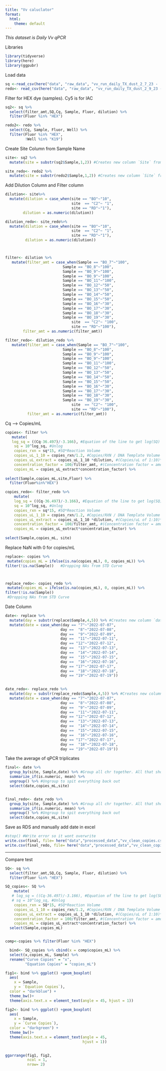 ```yaml
---
title: "Vv caluclator"
format:
  html:
    theme: default
---
```

*This dataset is Daily Vv qPCR*

Libraries
```r
library(tidyverse)
library(here)
library(ggpubr)
```

Load data
```r
sq <-read_csv(here("data", "raw_data", "vv_run_daily_TX_dust_2_7_23 -  Quantification Summary.csv")) 
redo<- read_csv(here("data", "raw_data", "vv_run_daily_TX_dust_2_9_23 -  Quantification Summary.csv")) 
```

Filter for HEX dye (samples). Cy5 is for IAC
```r
sq2<- sq %>% 
  select(filter_amt,SQ,Cq, Sample, Fluor, dilution) %>%
  filter(Fluor %in% "HEX")

redo2<- redo %>% 
  select(Cq, Sample, Fluor, Well) %>%
  filter(Fluor %in% "HEX",
         !Well %in% "K19")

```


Create Site Column from Sample Name 
```r
site<- sq2 %>%
  mutate(site = substr(sq2$Sample,1,2)) #Creates new column `Site` from the first two letters in `Sample` (BO16 becomes BO)

site_redo<- redo2 %>%
  mutate(site = substr(redo2$Sample,1,2)) #Creates new column `Site` from the first two letters in `Sample` (BO16 becomes BO)

```

Add Dilution Column and Filter column
```r
dilution<- site%>%
  mutate(dilution = case_when(site == "BO"~"10",
                              site  == "C2"~ "1",
                              site == "RD"~"1"), 
        dilution = as.numeric(dilution)) 

dilution_redo<- site_redo%>%
  mutate(dilution = case_when(site == "BO"~"10",
                              site  == "C2"~ "1",
                              site == "RD"~"1"),
         dilution = as.numeric(dilution))



filter<- dilution %>%
   mutate(filter_amt = case_when(Sample == "BO_7"~"100",
                          Sample == "BO_8"~"100",
                          Sample == "BO_9"~"100",
                          Sample == "BO_9"~"100",
                          Sample == "BO_11"~"100",
                          Sample == "BO_12"~"50",
                          Sample == "BO_13"~"50",
                          Sample == "BO_14"~"50",
                          Sample == "BO_15"~"50",
                          Sample == "BO_16"~"30",
                          Sample == "BO_17"~"30",
                          Sample == "BO_18"~"30",
                          Sample == "BO_19"~"30",
                              site  == "C2"~ "100",
                              site == "RD"~"100"),
        filter_amt = as.numeric(filter_amt)) 

filter_redo<- dilution_redo %>%
   mutate(filter_amt = case_when(Sample == "BO_7"~"100",
                          Sample == "BO_8"~"100",
                          Sample == "BO_9"~"100",
                          Sample == "BO_9"~"100",
                          Sample == "BO_11"~"100",
                          Sample == "BO_12"~"50",
                          Sample == "BO_13"~"50",
                          Sample == "BO_14"~"50",
                          Sample == "BO_15"~"50",
                          Sample == "BO_16"~"30",
                          Sample == "BO_17"~"30",
                          Sample == "BO_18"~"30",
                          Sample == "BO_19"~"30",
                              site  == "C2"~ "100",
                              site == "RD"~"100"),
          filter_amt = as.numeric(filter_amt)) 
```


Cq --> Copies/mL
```r
copies<- filter %>%
   mutate(
   log_sq = ((Cq-36.497)/-3.166), #Equation of the line to get log(SQ)
    sq = 10^log_sq, #Unlog 
    copies_rxn = sq*15, #SQ*Reaction Volume
    copies_uL_1_10 = copies_rxn/1.2, #Copies/RXN / DNA Template Volume
    copies_uL_extract = copies_uL_1_10 *dilution, #(Copies/uL of 1:10)*(1 if there was no sample dilution // *10 if there was a 1:10 dilution etc.)
    concentration_factor = 100/filter_amt, #(Concentration factor = amount of eluted DNA from ZYMO) / (filter amount from vacuum filtration)
    copies_mL = copies_uL_extract*concentration_factor) %>%
    
select(Sample,copies_mL,site,Fluor) %>%
  filter(Fluor%in%"HEX")

copies_redo<- filter_redo %>%
    mutate(
    log_sq = ((Cq-36.497)/-3.166), #Equation of the line to get log(SQ)
    sq = 10^log_sq, #Unlog 
    copies_rxn = sq*15, #SQ*Reaction Volume
    copies_uL_1_10 = copies_rxn/1.2, #Copies/RXN / DNA Template Volume
    copies_uL_extract = copies_uL_1_10 *dilution, #(Copies/uL of 1:10)*(1 if there was no sample dilution // *10 if there was a 1:10 dilution etc.)
    concentration_factor = 100/filter_amt, #(Concentration factor = amount of eluted DNA from ZYMO) / (filter amount from vacuum filtration)
    copies_mL = copies_uL_extract*concentration_factor) %>%
    
select(Sample,copies_mL, site)


```

Replace NaN with 0 for copies/mL
```r
replace<- copies %>% 
 mutate(copies_mL = ifelse(is.na(copies_mL), 0, copies_mL)) %>%
filter(!is.na(Sample))   #Dropping NAs from STD Curve 



replace_redo<- copies_redo %>%
 mutate(copies_mL = ifelse(is.na(copies_mL), 0, copies_mL)) %>%
filter(!is.na(Sample))   
 #Dropping NAs from STD Curve
```

Date Column
```r
date<- replace %>%
  mutate(day = substr(replace$Sample,4,5)) %>% #Creates new column `date` 
  mutate(date = case_when(day == "7"~"2022-07-07",
                         day ==  "8"~"2022-07-08",
                         day ==  "9"~"2022-07-09",
                         day ==  "11"~"2022-07-11",
                         day == "12"~"2022-07-12",
                         day ==  "13"~"2022-07-13",
                         day ==  "14"~"2022-07-14",
                         day ==  "15"~"2022-07-15",
                         day ==  "16"~"2022-07-16",
                         day == "17"~"2022-07-17",
                         day ==  "18"~"2022-07-18",
                         day == "19"~"2022-07-19"))
                          

date_redo<- replace_redo %>%
  mutate(day = substr(replace_redo$Sample,4,5)) %>% #Creates new column `date`
  mutate(date = case_when(day == "7"~"2022-07-07",
                         day ==  "8"~"2022-07-08",
                         day ==  "9"~"2022-07-09",
                         day ==  "11"~"2022-07-11",
                         day == "12"~"2022-07-12",
                         day ==  "13"~"2022-07-13",
                         day ==  "14"~"2022-07-14",
                         day ==  "15"~"2022-07-15",
                         day ==  "16"~"2022-07-16",
                         day == "17"~"2022-07-17",
                         day ==  "18"~"2022-07-18",
                         day == "19"~"2022-07-19"))


```



Take the average of qPCR triplicates 
```r
final<- date %>% 
  group_by(site, Sample,date) %>% #Group all chr together. All that should be left out is the numeric vector we want to work with (in this case, copies_mL)
  summarize_if(is.numeric, mean) %>%
  ungroup() %>% #Ungroup to spit everything back out 
  select(date,copies_mL,site)


final_redo<- date_redo %>% 
  group_by(site, Sample,date) %>% #Group all chr together. All that should be left out is the numeric vector we want to work with (in this case, copies_mL)
  summarize_if(is.numeric, mean) %>%
  ungroup() %>% #Ungroup to spit everything back out 
  select(date,copies_mL,site)
```

Save as RDS and manually add date in excel
```r
#stop() #Write error so it wont overwrite
write.csv(final, file= here("data","processed_data","vv_clean_copies.csv"))
write.csv(final_redo, file= here("data","processed_data","vv_clean_copies_redo.csv"))
```


_________________
Compare test
```r
SQ<- sq %>% 
  select(filter_amt,SQ,Cq, Sample, Fluor, dilution) %>%
  filter(Fluor %in% "HEX")

SQ_copies<- SQ %>%
    mutate(
   # log_sq = ((Cq-36.497)/-3.166), #Equation of the line to get log(SQ)
   # sq = 10^log_sq, #Unlog 
    copies_rxn = SQ*15, #SQ*Reaction Volume
    copies_uL_1_10 = copies_rxn/1.2, #Copies/RXN / DNA Template Volume
    copies_uL_extract = copies_uL_1_10 *dilution, #(Copies/uL of 1:10)*(1 if there was no sample dilution // *10 if there was a 1:10 dilution etc.)
    concentration_factor = 100/filter_amt, #(Concentration factor = amount of eluted DNA from ZYMO) / (filter amount from vacuum filtration)
    copies_mL = copies_uL_extract*concentration_factor) %>%
  select(Sample,copies_mL)


comp<-copies %>% filter(Fluor %in% "HEX")

  bind<- SQ_copies %>% cbind(x = comp$copies_mL) %>%
  select(x,copies_mL, Sample) %>%
  rename("Curve Copies" = "x",
         "Equation Copies" = "copies_mL")
```

```r
fig1<- bind %>% ggplot() +geom_boxplot(
  aes(
    x = Sample,
    y = `Equation Copies`),
  color = "darkblue") +
  theme_bw()+
  theme(axis.text.x = element_text(angle = 45, hjust = 1))

fig2<- bind %>% ggplot() +geom_boxplot(
  aes(
    x = Sample,
    y = `Curve Copies`),
  color = "darkgreen") +
  theme_bw()+
  theme(axis.text.x = element_text(angle = 45, 
                                   hjust = 1))
  

ggarrange(fig1, fig2,
          ncol = 1,
          nrow= 2)

```




